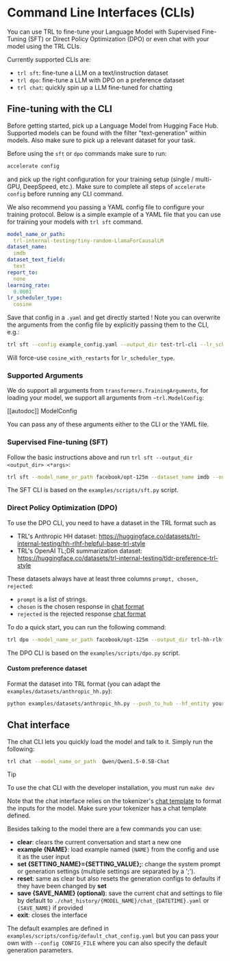 # Command Line Interfaces (CLIs)

You can use TRL to fine-tune your Language Model with Supervised Fine-Tuning (SFT) or Direct Policy Optimization (DPO) or even chat with your model using the TRL CLIs.

Currently supported CLIs are:

- `trl sft`: fine-tune a LLM on a text/instruction dataset
- `trl dpo`: fine-tune a LLM with DPO on a preference dataset 
- `trl chat`: quickly spin up a LLM fine-tuned for chatting

## Fine-tuning with the CLI

Before getting started, pick up a Language Model from Hugging Face Hub. Supported models can be found with the filter "text-generation" within models. Also make sure to pick up a relevant dataset for your task.

Before using the `sft` or `dpo` commands make sure to run:
```bash
accelerate config
```
and pick up the right configuration for your training setup (single / multi-GPU, DeepSpeed, etc.). Make sure to complete all steps of `accelerate config` before running any CLI command.

We also recommend you passing a YAML config file to configure your training protocol. Below is a simple example of a YAML file that you can use for training your models with `trl sft` command.

```yaml
model_name_or_path:
  trl-internal-testing/tiny-random-LlamaForCausalLM
dataset_name:
  imdb
dataset_text_field:
  text
report_to:
  none
learning_rate:
  0.0001
lr_scheduler_type:
  cosine
```

Save that config in a `.yaml` and get directly started ! Note you can overwrite the arguments from the config file by explicitly passing them to the CLI, e.g.:

```bash
trl sft --config example_config.yaml --output_dir test-trl-cli --lr_scheduler_type cosine_with_restarts
```

Will force-use `cosine_with_restarts` for `lr_scheduler_type`.

### Supported Arguments 

We do support all arguments from `transformers.TrainingArguments`, for loading your model, we support all arguments from `~trl.ModelConfig`:

[[autodoc]] ModelConfig

You can pass any of these arguments either to the CLI or the YAML file.

### Supervised Fine-tuning (SFT)

Follow the basic instructions above and run `trl sft --output_dir <output_dir> <*args>`: 

```bash
trl sft --model_name_or_path facebook/opt-125m --dataset_name imdb --output_dir opt-sft-imdb
```

The SFT CLI is based on the `examples/scripts/sft.py` script.

### Direct Policy Optimization (DPO)

To use the DPO CLI, you need to have a dataset in the TRL format such as 

* TRL's Anthropic HH dataset: https://huggingface.co/datasets/trl-internal-testing/hh-rlhf-helpful-base-trl-style
* TRL's OpenAI TL;DR summarization dataset: https://huggingface.co/datasets/trl-internal-testing/tldr-preference-trl-style

These datasets always have at least three columns `prompt, chosen, rejected`:

* `prompt` is a list of strings.
* `chosen` is the chosen response in [chat format](https://huggingface.co/docs/transformers/main/en/chat_templating)
* `rejected` is the rejected response [chat format](https://huggingface.co/docs/transformers/main/en/chat_templating) 


To do a quick start, you can run the following command:

```bash
trl dpo --model_name_or_path facebook/opt-125m --output_dir trl-hh-rlhf --dataset_name trl-internal-testing/hh-rlhf-helpful-base-trl-style
```


The DPO CLI is based on the `examples/scripts/dpo.py` script.


#### Custom preference dataset

Format the dataset into TRL format (you can adapt the `examples/datasets/anthropic_hh.py`):

```bash
python examples/datasets/anthropic_hh.py --push_to_hub --hf_entity your-hf-org
```

## Chat interface

The chat CLI lets you quickly load the model and talk to it. Simply run the following:

```bash
trl chat --model_name_or_path  Qwen/Qwen1.5-0.5B-Chat 
```

> [!TIP]
> To use the chat CLI with the developer installation, you must run `make dev` 
>

Note that the chat interface relies on the tokenizer's [chat template](https://huggingface.co/docs/transformers/chat_templating) to format the inputs for the model. Make sure your tokenizer has a chat template defined.

Besides talking to the model there are a few commands you can use:

- **clear**: clears the current conversation and start a new one
- **example {NAME}**: load example named `{NAME}` from the config and use it as the user input
- **set {SETTING_NAME}={SETTING_VALUE};**: change the system prompt or generation settings (multiple settings are separated by a ';').
- **reset**: same as clear but also resets the generation configs to defaults if they have been changed by **set**
- **save {SAVE_NAME} (optional)**: save the current chat and settings to file by default to `./chat_history/{MODEL_NAME}/chat_{DATETIME}.yaml` or `{SAVE_NAME}` if provided
- **exit**: closes the interface

The default examples are defined in `examples/scripts/config/default_chat_config.yaml` but you can pass your own with `--config CONFIG_FILE` where you can also specify the default generation parameters.
